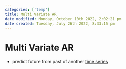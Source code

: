 ```yaml
---
categories: ['temp']
title: Multi Variate AR
date modified: Monday, October 10th 2022, 2:02:21 pm
date created: Tuesday, July 26th 2022, 8:33:15 pm
---
```


# Multi Variate AR
- predict future from past of another [time series](TIme%20Series.qmd)



